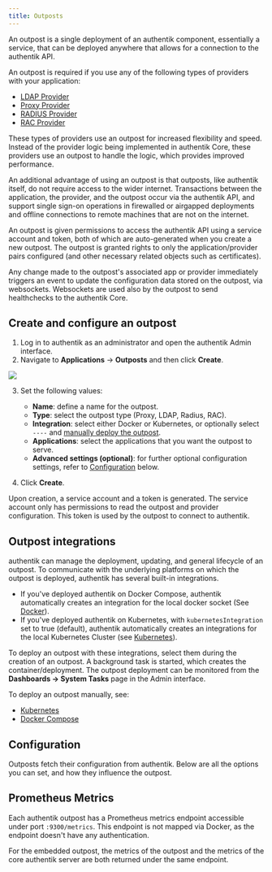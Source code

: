 ```yaml
---
title: Outposts
---
```


An outpost is a single deployment of an authentik component, essentially a service, that can be deployed anywhere that allows for a connection to the authentik API.

An outpost is required if you use any of the following types of providers with your application:

- [LDAP Provider](../providers/ldap/index.md)
- [Proxy Provider](../providers/proxy/index.md)
- [RADIUS Provider](../providers/radius/index.mdx)
- [RAC Provider](../providers/rac/index.md)

These types of providers use an outpost for increased flexibility and speed. Instead of the provider logic being implemented in authentik Core, these providers use an outpost to handle the logic, which provides improved performance.

An additional advantage of using an outpost is that outposts, like authentik itself, do not require access to the wider internet. Transactions between the application, the provider, and the outpost occur via the authentik API, and support single sign-on operations in firewalled or airgapped deployments and offline connections to remote machines that are not on the internet.

An outpost is given permissions to access the authentik API using a service account and token, both of which are auto-generated when you create a new outpost. The outpost is granted rights to only the application/provider pairs configured (and other necessary related objects such as certificates).

Any change made to the outpost's associated app or provider immediately triggers an event to update the configuration data stored on the outpost, via websockets. Websockets are used also by the outpost to send healthchecks to the authentik Core.

## Create and configure an outpost

1. Log in to authentik as an administrator and open the authentik Admin interface.
2. Navigate to **Applications** -> **Outposts** and then click **Create**.

![](./outpost-create.png)

3. Set the following values:
    - **Name**: define a name for the outpost.
    - **Type**: select the outpost type (Proxy, LDAP, Radius, RAC).
    - **Integration**: select either Docker or Kubernetes, or optionally select `----` and [manually deploy the outpost](#outpost-integrations).
    - **Applications**: select the applications that you want the outpost to serve.
    - **Advanced settings (optional)**: for further optional configuration settings, refer to [Configuration](#configuration) below.

4. Click **Create**.

Upon creation, a service account and a token is generated. The service account only has permissions to read the outpost and provider configuration. This token is used by the outpost to connect to authentik.

## Outpost integrations

authentik can manage the deployment, updating, and general lifecycle of an outpost. To communicate with the underlying platforms on which the outpost is deployed, authentik has several built-in integrations.

- If you've deployed authentik on Docker Compose, authentik automatically creates an integration for the local docker socket (See [Docker](./integrations/docker.md)).
- If you've deployed authentik on Kubernetes, with `kubernetesIntegration` set to true (default), authentik automatically creates an integrations for the local Kubernetes Cluster (see [Kubernetes](./integrations/kubernetes.md)).

To deploy an outpost with these integrations, select them during the creation of an outpost. A background task is started, which creates the container/deployment. The outpost deployment can be monitored from the **Dashboards -> System Tasks** page in the Admin interface.

To deploy an outpost manually, see:

- [Kubernetes](./manual-deploy-kubernetes.md)
- [Docker Compose](./manual-deploy-docker-compose.md)

## Configuration

Outposts fetch their configuration from authentik. Below are all the options you can set, and how they influence the outpost.


<Configuration />

## Prometheus Metrics

Each authentik outpost has a Prometheus metrics endpoint accessible under port `:9300/metrics`. This endpoint is not mapped via Docker, as the endpoint doesn't have any authentication.

For the embedded outpost, the metrics of the outpost and the metrics of the core authentik server are both returned under the same endpoint.
